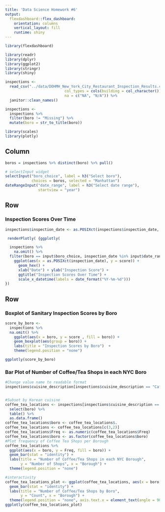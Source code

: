 ```yaml
---
title: 'Data Science Homework #6'
output: 
  flexdashboard::flex_dashboard:
    orientation: columns
    vertical_layout: fill
    runtime: shiny
---
```


```r
library(flexdashboard)
```


```r
library(readr)
library(dplyr)
library(ggplot2)
library(stringr)
library(shiny)

inspections <- 
  read_csv("../data/DOHMH_New_York_City_Restaurant_Inspection_Results.csv", 
                           col_types = cols(building = col_character()),
                           na = c("NA", "N/A")) %>%
  janitor::clean_names()

inspections <-
  inspections %>%
  filter(boro != "Missing") %>% 
  mutate(boro = str_to_title(boro))

library(scales)
library(plotly)

```

Column {.sidebar}
-----------------------------------------------------------------------
```r
boros = inspections %>% distinct(boro) %>% pull()

# selectInput widget
selectInput("boro_choice", label = h3("Select boro"),
            choices = boros, selected = "Manhattan")
dateRangeInput("date_range", label = h3("Select date range"),
               startview = "year") 


```

Row
-----------------------------------------------------------------------
### Inspection Scores Over Time

```r
inspections$inspection_date <- as.POSIXct(inspections$inspection_date, format = "%Y-%m-%d")

 renderPlotly( {ggplotly(

  inspections %>%
    na.omit() %>%
  filter(boro == input$boro_choice, inspection_date %in% input$date_range[1]:input$date_range[2]) %>%
    ggplot(aes(x = as.POSIXct(inspection_date), y = score)) +
      geom_hex() +
      xlab("Date") + ylab("Inspection Score") +
      ggtitle("Inspection Scores Over Time") +
      scale_x_datetime(labels = date_format("%Y-%m-%d")))
})
```

Row {.tabset .tabset-fade}
-----------------------------------------------------------------------

### Boxplot of Sanitary Inspection Scores by Boro

```r
score_by_boro <- 
  inspections %>% 
  na.omit() %>%
    ggplot(aes(x = boro, y = score , fill = boro)) + 
    geom_boxplot(aes(group = boro)) +
    labs(title = "Inspection Scores by Boro")  + 
    theme(legend.position = "none")

ggplotly(score_by_boro)
```


### Bar Plot of Number of Coffee/Tea Shops in each NYC Boro

```r
#Change value name to readable format
inspections$cuisine_description[inspections$cuisine_description == "CafÃ©/Coffee/Tea"] <- "Coffee/Tea"


#Subset by Korean cuisine
coffee_tea_locations <- inspections[inspections$cuisine_description == "Coffee/Tea",] %>%
  select(boro) %>%
  table() %>%
  as.data.frame()
coffee_tea_locations$boro <- coffee_tea_locations$.
coffee_tea_locations <- coffee_tea_locations[c(3,2)]
coffee_tea_locations$Freq <- as.numeric(coffee_tea_locations$Freq)
coffee_tea_locations$boro <- as.factor(coffee_tea_locations$boro)
#Plot frequency of Coffee Tea Shops per Borough
coffee_tea_locations %>%
  ggplot(aes(x = boro, y = Freq, fill = boro)) + 
  geom_bar(stat = "identity") + 
  labs(title = "Number of Coffee/Tea Shops in each NYC Borough", 
       y = "Number of Shops", x = "Borough") + 
  theme(legend.position = "none")

#interactivity
coffee_tea_locations_plot <- ggplot(coffee_tea_locations, aes(x = boro, y = Freq, fill = boro)) +
  geom_bar(stat = "identity") + 
  labs(title = "Number of Coffee/Tea Shops by Boro", 
       y = "Count", x = "Borough") + 
  theme(legend.position = "none", axis.text.x = element_text(angle = 90, hjust = 1)) 
ggplotly(coffee_tea_locations_plot)
```